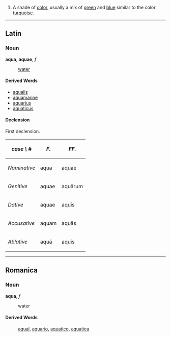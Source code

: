 #A shade of [[color]], usually a mix of [[green]] and [[blue]] similar to the color [[turquoise]].

----
==Latin==
===Noun===
'''aqua''', '''aquae''', ''f''

: [[water]]

====Derived Words====
*[[aqualis]]
*[[aquamarine]]
*[[aquarius]]
*[[aquaticus]]

====Declension====
First declension.
{| border="1" cellpadding="7"
! ''case \ #''
! ''F.''
! ''FF.''
|-
! ''Nominative''
| aqua
| aquae
|-
! ''Genitive''
| aquae
| aqu&#257;rum
|-
! ''Dative''
| aquae
| aqu&#299;s
|-
! ''Accusative''
| aquam
| aqu&#257;s
|-
! ''Ablative''
| aqu&#257;
| aqu&#299;s
|}

----

==Romanica==
===Noun===
'''aqua''', ''f''

: water

====Derived Words====
: [[aqual]], [[aquario]], [[aquatico]], [[aquatica]]